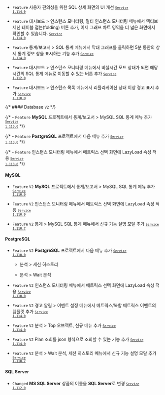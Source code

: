 - <code class="Feature">Feature</code> 사용자 편의성을 위한 <span class="uitext">SQL 상세</span> 화면의 UI 개선 <code class='changelog-service'><a href="https://docs.whatap.io/release-notes/service/service-1_114_x"><code class='changelog-service'>Service 1.114.0​</code></a></code>

- <code class="Feature">Feature</code> <span class="uitext">대시보드</span> &gt; <span class="uitext">인스턴스 모니터링</span>, <span class="uitext">멀티 인스턴스 모니터링</span> 메뉴에서 <span class="uitext">액티브 세션</span> 테이블 접는(folding) 버튼 추가, 이제 그래프 차트 영역을 더 넓은 화면에서 확인할 수 있습니다. <code class='changelog-service'><a href="https://docs.whatap.io/release-notes/service/service-1_114_x"><code class='changelog-service'>Service 1.114.0​</code></a></code>

- <code class="Feature">Feature</code> <span class="uitext">통계/보고서</span> &gt; <span class="uitext">SQL 통계</span> 메뉴에서 막대 그래프를 클릭하면 5분 동안의 상세 통계 정보 창을 표시하는 기능 추가 <code class='changelog-service'><a href="https://docs.whatap.io/release-notes/service/service-1_114_x"><code class='changelog-service'>Service 1.114.0​</code></a></code>

- <code class="Feature">Feature</code> <span class="uitext">대시보드</span> &gt; <span class="uitext">인스턴스 모니터링</span> 메뉴에서 비실시간 모드 상태가 되면 해당 시간의 <span class="uitext">SQL 통계</span> 메뉴로 이동할 수 있는 버튼 추가 <code class='changelog-service'><a href="https://docs.whatap.io/release-notes/service/service-1_112_x"><code class='changelog-service'>Service 1.112.0​</code></a></code>

- <code class="Feature">Feature</code> <span class="uitext">대시보드</span> &gt; <span class="uitext">인스턴스 목록</span> 메뉴에서 리플리케이션 상태 이상 경고 표시 추가 <code class='changelog-service'><a href="https://docs.whatap.io/release-notes/service/service-1_110_x"><code class='changelog-service'>Service 1.110.0​</code></a></code>

{/* #### Database <code class="my">V2</code> */}

{/* - <code class="Feature">Feature</code> <b>MySQL</b> 프로젝트에서 <span class="uitext">통계/보고서</span> &gt; <span class="uitext">MySQL SQL 통계</span> 메뉴 추가 <code class='changelog-service'><a href="https://docs.whatap.io/release-notes/service/service-1_110_x"><code class='changelog-service'>Service 1.110.0​</code></a></code> */}

{/* - <code class="Feature">Feature</code> <b>PostgreSQL</b> 프로젝트에서 다음 메뉴 추가 <code class='changelog-service'><a href="https://docs.whatap.io/release-notes/service/service-1_110_x"><code class='changelog-service'>Service 1.110.0​</code></a></code> */}

{/* - <code class="Feature">Feature</code> <span class="uitext">인스턴스 모니터링</span> 메뉴에서 메트릭스 선택 화면에 LazyLoad 속성 적용 <code class='changelog-service'><a href="https://docs.whatap.io/release-notes/service/service-1_110_x"><code class='changelog-service'>Service 1.110.0​</code></a></code> */}

#### MySQL​

- <code class="Feature">Feature</code> <code class="my">V2</code> <b>MySQL</b> 프로젝트에서 <span class="uitext">통계/보고서</span> &gt; <span class="uitext">MySQL SQL 통계</span> 메뉴 추가 <code class='changelog-service'><a href="https://docs.whatap.io/release-notes/service/service-1_110_x"><code class='changelog-service'>Service 1.110.0​</code></a></code>

- <code class="Feature">Feature</code> <code class="my">V2</code> <span class="uitext">인스턴스 모니터링</span> 메뉴에서 메트릭스 선택 화면에 LazyLoad 속성 적용 <code class='changelog-service'><a href="https://docs.whatap.io/release-notes/service/service-1_110_x"><code class='changelog-service'>Service 1.110.0​</code></a></code>

- <code class="Feature">Feature</code>  <code class="my">V2</code> <span class="uitext">통계</span> &gt; <span class="uitext">MySQL SQL 통계</span> 메뉴에서 신규 기능 설명 모달 추가 <code class='changelog-service'><a href="https://docs.whatap.io/release-notes/service/service-1_110_x"><code class='changelog-service'>Service 1.110.7​</code></a></code>

#### PostgreSQL​

- <code class="Feature">Feature</code> <code class="my">V2</code> <b>PostgreSQL</b> 프로젝트에서 다음 메뉴 추가 <code class='changelog-service'><a href="https://docs.whatap.io/release-notes/service/service-1_110_x"><code class='changelog-service'>Service 1.110.0​</code></a></code>

  - <UI>분석</UI> > <UI>세션 히스토리</UI>

  - <UI>분석</UI> > <UI>Wait 분석</UI>

- <code class="Feature">Feature</code> <code class="my">V2</code> <span class="uitext">인스턴스 모니터링</span> 메뉴에서 메트릭스 선택 화면에 LazyLoad 속성 적용 <code class='changelog-service'><a href="https://docs.whatap.io/release-notes/service/service-1_110_x"><code class='changelog-service'>Service 1.110.0​</code></a></code>

- <code class="Feature">Feature</code> <code class="my">V2</code> <span class="uitext">경고 알림</span> &gt; <span class="uitext">이벤트 설정</span> 메뉴에서 메트릭스/복합 메트릭스 이벤트의 템플릿 추가 <code class='changelog-service'><a href="https://docs.whatap.io/release-notes/service/service-1_114_x"><code class='changelog-service'>Service 1.114.0​</code></a></code>

- <code class="Feature">Feature</code> <code class="my">V2</code> <span class="uitext">분석</span> &gt; <span class="uitext">Top 오브젝트</span>, 신규 메뉴 추가 <code class='changelog-service'><a href="https://docs.whatap.io/release-notes/service/service-1_114_x"><code class='changelog-service'>Service 1.114.0​</code></a></code>

- <code class="Feature">Feature</code> <code class="my">V2</code> Plan 조회를 json 형식으로 조회할 수 있는 기능 추가 <code class='changelog-service'><a href="https://docs.whatap.io/release-notes/service/service-1_114_x"><code class='changelog-service'>Service 1.114.0​</code></a></code>

- <code class="Feature">Feature</code>  <code class="my">V2</code> <span class="uitext">분석</span> &gt; <span class="uitext">Wait 분석</span>, <span class="uitext">세션 히스토리</span> 메뉴에서 신규 기능 설명 모달 추가 <code class='changelog-service'><a href="https://docs.whatap.io/release-notes/service/service-1_110_x"><code class='changelog-service'>Service 1.110.7​</code></a></code>

#### SQL Server​

- <code class="Changed">Changed</code> <b>MS SQL Server</b> 상품의 이름을 <b>SQL Server</b>로 변경 <code class='changelog-service'><a href="https://docs.whatap.io/release-notes/service/service-1_112_x"><code class='changelog-service'>Service 1.112.0​</code></a></code>

